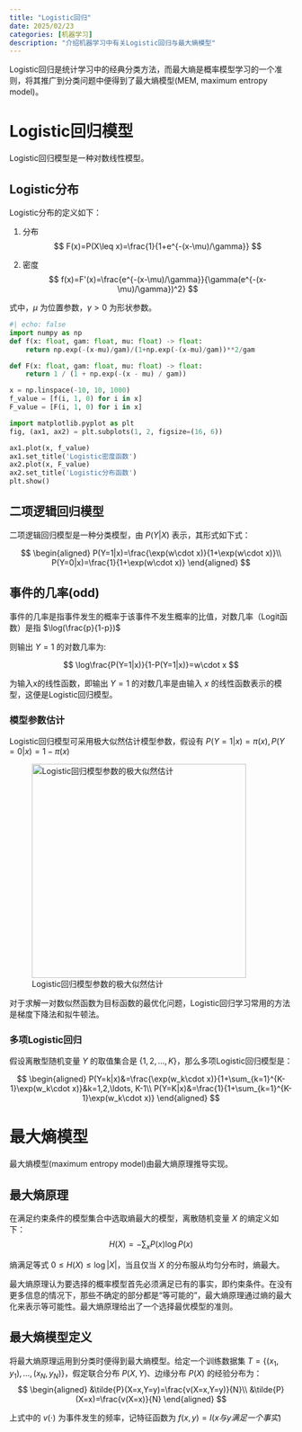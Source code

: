 ```yaml
---
title: "Logistic回归"
date: 2025/02/23
categories: [机器学习]
description: "介绍机器学习中有关Logistic回归与最大熵模型"
---
```


Logistic回归是统计学习中的经典分类方法，而最大熵是概率模型学习的一个准则，将其推广到分类问题中便得到了最大熵模型(MEM, maximum entropy model)。

# Logistic回归模型

Logistic回归模型是一种对数线性模型。

## Logistic分布

Logistic分布的定义如下：

1.  分布 $$
    F(x)=P(X\leq x)=\frac{1}{1+e^{-(x-\mu)/\gamma}}
    $$

2.  密度 $$
    f(x)=F'(x)=\frac{e^{-(x-\mu)/\gamma}}{\gamma(e^{-(x-\mu)/\gamma})^2}
    $$

式中，$\mu$ 为位置参数，$\gamma>0$ 为形状参数。

```python
#| echo: false
import numpy as np
def f(x: float, gam: float, mu: float) -> float:
    return np.exp(-(x-mu)/gam)/(1+np.exp(-(x-mu)/gam))**2/gam

def F(x: float, gam: float, mu: float) -> float:
    return 1 / (1 + np.exp(-(x - mu) / gam))

x = np.linspace(-10, 10, 1000)
f_value = [f(i, 1, 0) for i in x]
F_value = [F(i, 1, 0) for i in x]

import matplotlib.pyplot as plt
fig, (ax1, ax2) = plt.subplots(1, 2, figsize=(16, 6))

ax1.plot(x, f_value)
ax1.set_title('Logistic密度函数')
ax2.plot(x, F_value)
ax2.set_title('Logistic分布函数')
plt.show()
```

## 二项逻辑回归模型

二项逻辑回归模型是一种分类模型，由 $P(Y|X)$ 表示，其形式如下式：

$$
\begin{aligned}
P(Y=1|x)=\frac{\exp(w\cdot x)}{1+\exp(w\cdot x)}\\
P(Y=0|x)=\frac{1}{1+\exp(w\cdot x)}
\end{aligned}
$$

::: callout-note
## 事件的几率(odd)

事件的几率是指事件发生的概率于该事件不发生概率的比值，对数几率（Logit函数）是指 $\log(\frac{p}{1-p})$
:::

则输出 $Y=1$ 的对数几率为:

$$
\log\frac{P(Y=1|x)}{1-P(Y=1|x)}=w\cdot x
$$

为输入x的线性函数，即输出 $Y=1$ 的对数几率是由输入 $x$ 的线性函数表示的模型，这便是Logistic回归模型。

### 模型参数估计

Logistic回归模型可采用极大似然估计模型参数，假设有 $P(Y=1|x)=\pi(x),P(Y=0|x)=1-\pi(x)$

![Logistic回归模型参数的极大似然估计](images/paste-1.jpeg){width="381"}

对于求解一对数似然函数为目标函数的最优化问题，Logistic回归学习常用的方法是梯度下降法和拟牛顿法。

### 多项Logistic回归

假设离散型随机变量 $Y$ 的取值集合是 $\{1, 2, \ldots, K\}$，那么多项Logistic回归模型是：

$$
\begin{aligned}
P(Y=k|x)&=\frac{\exp(w_k\cdot x)}{1+\sum_{k=1}^{K-1}\exp(w_k\cdot x)}&k=1,2,\ldots, K-1\\
P(Y=K|x)&=\frac{1}{1+\sum_{k=1}^{K-1}\exp(w_k\cdot x)}
\end{aligned}
$$

# 最大熵模型

最大熵模型(maximum entropy model)由最大熵原理推导实现。

## 最大熵原理

在满足约束条件的模型集合中选取熵最大的模型，离散随机变量 $X$ 的熵定义如下：
$$
H(X)=-\sum_{x}P(x)\log P(x)
$$

熵满足等式 $0\leq H(X)\leq \log|X|$，当且仅当 $X$ 的分布服从均匀分布时，熵最大。

最大熵原理认为要选择的概率模型首先必须满足已有的事实，即约束条件。在没有更多信息的情况下，那些不确定的部分都是“等可能的”，最大熵原理通过熵的最大化来表示等可能性。最大熵原理给出了一个选择最优模型的准则。

## 最大熵模型定义

将最大熵原理运用到分类时便得到最大熵模型。给定一个训练数据集 $T=\{(x_1,y_1),\ldots,(x_N,y_N)\}$，假定联合分布 $P(X,Y)$、边缘分布 $P(X)$ 的经验分布为：
$$
\begin{aligned}
&\tilde{P}(X=x,Y=y)=\frac{v(X=x,Y=y)}{N}\\
&\tilde{P}(X=x)=\frac{v(X=x)}{N}
\end{aligned}
$$

上式中的 $v(\cdot)$ 为事件发生的频率，记特征函数为 $f(x,y)=I(x与y满足一个事实)$